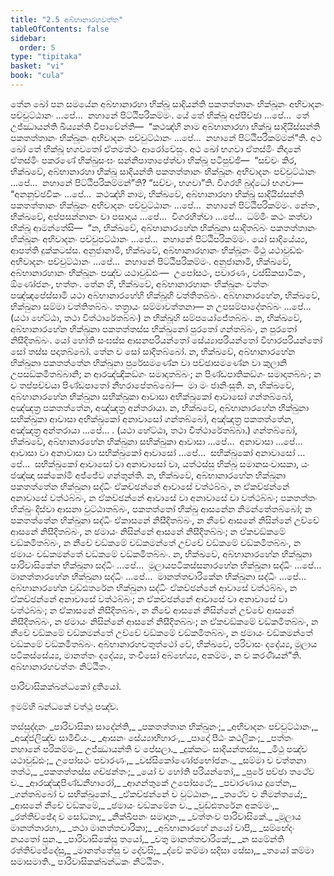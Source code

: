 ```yaml
---
title: "2.5 අබ්භානාරහවත්ත"
tableOfContents: false
sidebar:
  order: 5
type: "tipitaka"
basket: "vi"
book: "cula"
---
```



<DynamicBreadcrumb />

<Division number="95" book="cula">

<Paragraph number="474" book="cula">
තේන ඛෝ පන සමයේන අබ්භානාරහා භික්ඛූ සාදියන්ති පකතත්තානං භික්ඛූනං අභිවාදනං පච්චුට්ඨානං …පේ…  නහානේ පිට්ඨිපරිකම්මං. යේ තේ භික්ඛූ අප්පිච්ඡා …පේ…  තේ උජ්ඣායන්ති ඛිය්‍යන්ති විපාචේන්ති—  “කථඤ්හි නාම අබ්භානාරහා භික්ඛූ සාදියිස්සන්ති පකතත්තානං භික්ඛූනං අභිවාදනං පච්චුට්ඨානං …පේ…  නහානේ පිට්ඨිපරිකම්මන්”ති. අථ ඛෝ තේ භික්ඛූ භගවතෝ ඒතමත්ථං ආරෝචේසුං.
</Paragraph>

<Paragraph number="475" book="cula">
අථ ඛෝ භගවා ඒතස්මිං නිදානේ ඒතස්මිං පකරණේ භික්ඛුසංඝං සන්නිපාතාපේත්වා භික්ඛූ පටිපුච්ඡි—  “සච්චං කිර, භික්ඛවේ, අබ්භානාරහා භික්ඛූ සාදියන්ති පකතත්තානං භික්ඛූනං අභිවාදනං පච්චුට්ඨානං …පේ…  නහානේ පිට්ඨිපරිකම්මන්”ති? “සච්චං, භගවා”ති. විගරහි බුද්ධෝ භගවා—  “අනනුච්ඡවිකං …පේ…  කථඤ්හි නාම, භික්ඛවේ, අබ්භානාරහා භික්ඛූ සාදියිස්සන්ති පකතත්තානං භික්ඛූනං අභිවාදනං පච්චුට්ඨානං …පේ…  නහානේ පිට්ඨිපරිකම්මං. නේතං, භික්ඛවේ, අප්පසන්නානං වා පසාදාය …පේ…  විගරහිත්වා …පේ…  ධම්මිං කථං කත්වා භික්ඛූ ආමන්තේසි—  “න, භික්ඛවේ, අබ්භානාරහේන භික්ඛුනා සාදිතබ්බං පකතත්තානං භික්ඛූනං අභිවාදනං පච්චුපට්ඨානං …පේ…  නහානේ පිට්ඨිපරිකම්මං. යෝ සාදියේය්‍ය, ආපත්ති දුක්කටස්ස. අනුජානාමි, භික්ඛවේ, අබ්භානාරහානං භික්ඛූනං මිථු යථාවුඩ්ඪං අභිවාදනං පච්චුට්ඨානං …පේ…  නහානේ පිට්ඨිපරිකම්මං. අනුජානාමි, භික්ඛවේ, අබ්භානාරහානං භික්ඛූනං පඤ්ච යථාවුඩ්ඪං—  උපෝසථං, පවාරණං, වස්සිකසාටිකං, ඕණෝජනං, භත්තං. තේන හි, භික්ඛවේ, අබ්භානාරහානං භික්ඛූනං වත්තං පඤ්ඤපේස්සාමි යථා අබ්භානාරහේහි භික්ඛූහි වත්තිතබ්බං.
</Paragraph>

</Division>
<Division number="96" book="cula">

<Paragraph number="476" book="cula">
අබ්භානාරහේන, භික්ඛවේ, භික්ඛුනා සම්මා වත්තිතබ්බං. තත්‍රායං සම්මාවත්තනා—
</Paragraph>

<Paragraph number="477" book="cula">
න උපසම්පාදේතබ්බං …පේ…  (යථා හේට්ඨා, තථා විත්ථාරේතබ්බං) න භික්ඛූහි සම්පයෝජේතබ්බං.
</Paragraph>

<Paragraph number="478" book="cula">
න, භික්ඛවේ, අබ්භානාරහේන භික්ඛුනා පකතත්තස්ස භික්ඛුනෝ පුරතෝ ගන්තබ්බං, න පුරතෝ නිසීදිතබ්බං. යෝ හෝති සංඝස්ස ආසනපරියන්තෝ සේය්‍යාපරියන්තෝ විහාරපරියන්තෝ සෝ තස්ස පදාතබ්බෝ. තේන ච සෝ සාදිතබ්බෝ.
</Paragraph>

<Paragraph number="479" book="cula">
න, භික්ඛවේ, අබ්භානාරහේන භික්ඛුනා පකතත්තේන භික්ඛුනා පුරේසමණේන වා පච්ඡාසමණේන වා කුලානි උපසඞ්කමිතබ්බානි; න ආරඤ්ඤිකඞ්ගං සමාදාතබ්බං; න පිණ්ඩපාතිකඞ්ගං සමාදාතබ්බං; න ච තප්පච්චයා පිණ්ඩපාතෝ නීහරාපේතබ්බෝ—  මා මං ජානිංසූති.
</Paragraph>

<Paragraph number="480" book="cula">
න, භික්ඛවේ, අබ්භානාරහේන භික්ඛුනා සභික්ඛුකා ආවාසා අභික්ඛුකෝ ආවාසෝ ගන්තබ්බෝ, අඤ්ඤත්‍ර පකතත්තේන, අඤ්ඤත්‍ර අන්තරායා.
</Paragraph>

<Paragraph number="481" book="cula">
න, භික්ඛවේ, අබ්භානාරහේන භික්ඛුනා සභික්ඛුකා ආවාසා අභික්ඛුකෝ අනාවාසෝ ගන්තබ්බෝ, අඤ්ඤත්‍ර පකතත්තේන, අඤ්ඤත්‍ර අන්තරායා …පේ… . (යථා හේට්ඨා, තථා විත්ථාරේතබ්බා.)
</Paragraph>

<Paragraph number="482" book="cula">
ගන්තබ්බෝ, භික්ඛවේ, අබ්භානාරහේන භික්ඛුනා සභික්ඛුකා ආවාසා …පේ…  අනාවාසා …පේ…  ආවාසා වා අනාවාසා වා සභික්ඛුකෝ ආවාසෝ …පේ…  සභික්ඛුකෝ අනාවාසෝ …පේ…  සභික්ඛුකෝ ආවාසෝ වා අනාවාසෝ වා, යත්ථස්සු භික්ඛූ සමානසංවාසකා, යං ජඤ්ඤා සක්කෝමි අජ්ජේව ගන්තුන්ති.
</Paragraph>

<Paragraph number="483" book="cula">
න, භික්ඛවේ, අබ්භානාරහේන භික්ඛුනා පකතත්තේන භික්ඛුනා සද්ධිං ඒකච්ඡන්නේ ආවාසේ වත්ථබ්බං, න ඒකච්ඡන්නේ අනාවාසේ වත්ථබ්බං, න ඒකච්ඡන්නේ ආවාසේ වා අනාවාසේ වා වත්ථබ්බං; පකතත්තං භික්ඛුං දිස්වා ආසනා වුට්ඨාතබ්බං, පකතත්තෝ භික්ඛු ආසනේන නිමන්තේතබ්බෝ; න පකතත්තේන භික්ඛුනා සද්ධිං ඒකාසනේ නිසීදිතබ්බං, න නීචේ ආසනේ නිසින්නේ උච්චේ ආසනේ නිසීදිතබ්බං, න ඡමායං නිසින්නේ ආසනේ නිසීදිතබ්බං; න ඒකචඞ්කමේ චඞ්කමිතබ්බං, න නීචේ චඞ්කමේ චඞ්කමන්තේ උච්චේ චඞ්කමේ චඞ්කමිතබ්බං, න ඡමායං චඞ්කමන්තේ චඞ්කමේ චඞ්කමිතබ්බං.
</Paragraph>

<Paragraph number="484" book="cula">
න, භික්ඛවේ, අබ්භානාරහේන භික්ඛුනා පාරිවාසිකේන භික්ඛුනා සද්ධිං …පේ…  මූලායපටිකස්සනාරහේන භික්ඛුනා සද්ධිං …පේ…  මානත්තාරහේන භික්ඛුනා සද්ධිං …පේ…  මානත්තචාරිකේන භික්ඛුනා සද්ධිං …පේ…  අබ්භානාරහේන වුඩ්ඪතරේන භික්ඛුනා සද්ධිං ඒකච්ඡන්නේ ආවාසේ වත්ථබ්බං, න ඒකච්ඡන්නේ අනාවාසේ වත්ථබ්බං; න ඒකච්ඡන්නේ ආවාසේ වා අනාවාසේ වා වත්ථබ්බං; න ඒකාසනේ නිසීදිතබ්බං, න නීචේ ආසනේ නිසින්නේ උච්චේ ආසනේ නිසීදිතබ්බං, න ඡමායං නිසින්නේ ආසනේ නිසීදිතබ්බං; න ඒකචඞ්කමේ චඞ්කමිතබ්බං, න නීචේ චඞ්කමේ චඞ්කමන්තේ උච්චේ චඞ්කමේ චඞ්කමිතබ්බං, න ඡමායං චඞ්කමන්තේ චඞ්කමේ චඞ්කමිතබ්බං.
</Paragraph>

<Paragraph number="485" book="cula">
අබ්භානාරහචතුත්ථෝ චේ, භික්ඛවේ, පරිවාසං දදේය්‍ය, මූලාය පටිකස්සේය්‍ය, මානත්තං දදේය්‍ය, තංවීසෝ අබ්භේය්‍ය, අකම්මං, න ච කරණීයන්”ති.

</Paragraph>
</Division>

<Paragraph number="486" book="cula">
අබ්භානාරහවත්තං නිට්ඨිතං.

  
පාරිවාසිකක්ඛන්ධකෝ දුතියෝ.

  
ඉමම්හි ඛන්ධකේ වත්ථූ පඤ්ච.



</Paragraph>

<Paragraph number="487" type="center" book="cula">
තස්සුද්දානං


</Paragraph>

<Paragraph number="488" type="verses" book="cula">
_පාරිවාසිකා සාදේන්ති,_  
_පකතත්තාන භික්ඛුනං;_  
_අභිවාදනං පච්චුට්ඨානං,_  
_අඤ්ජලිඤ්ච සාමීචියං._  

</Paragraph>

<Paragraph number="489" type="verses" book="cula">
_ආසනං සේය්‍යාභිහාරං,_  
_පාදෝ පීඨං කථලිකං;_  
_පත්තං නහානේ පරිකම්මං,_  
උජ්ඣායන්ති ච පේසලා._  

</Paragraph>

<Paragraph number="490" type="verses" book="cula">
_දුක්කටං සාදියන්තස්ස,_  
_මිථු පඤ්ච යථාවුඩ්ඪං;_  
උපෝසථං පවාරණං,_  
_වස්සිකෝණෝජභෝජනං._  

</Paragraph>

<Paragraph number="491" type="verses" book="cula">
_සම්මා ච වත්තනා තත්ථ,_  
_පකතත්තස්ස ගච්ඡන්තං;_  
_යෝ ච හෝති පරියන්තෝ,_  
_පුරේ පච්ඡා තථේව ච._  

</Paragraph>

<Paragraph number="492" type="verses" book="cula">
_ආරඤ්ඤපිණ්ඩනීහාරෝ,_  
_ආගන්තුකේ උපෝසථේ;_  
_පවාරණාය දූතේන,_  
_ගන්තබ්බෝ ච සභික්ඛුකෝ._  

</Paragraph>

<Paragraph number="493" type="verses" book="cula">
_ඒකච්ඡන්නේ ච වුට්ඨානං,_  
_තථේව ච නිමන්තයේ;_  
_ආසනේ නීචේ චඞ්කමේ,_  
_ඡමායං චඞ්කමේන ච._  

</Paragraph>

<Paragraph number="494" type="verses" book="cula">
_වුඩ්ඪතරේන අකම්මං,_  
_රත්තිච්ඡේදා ච සෝධනා;_  
_නික්ඛිපනං සමාදානං,_  
_වත්තංව පාරිවාසිකේ._  

</Paragraph>

<Paragraph number="495" type="verses" book="cula">
_මූලාය මානත්තාරහා,_  
_තථා මානත්තචාරිකා;_  
_අබ්භානාරහේ නයෝ චාපි,_  
_සම්භේදං නයතෝ පුන._  

</Paragraph>

<Paragraph number="496" type="verses" book="cula">
_පාරිවාසිකේසු තයෝ,_  
_චතු මානත්තචාරිකේ;_  
_න සමේන්ති රත්තිච්ඡේදේසු,_  
_මානත්තේසු ච දේවසි;_  
_ද්වේ කම්මා සදිසා සේසා,_  
_තයෝ කම්මා සමාසමාති._  


</Paragraph>

<Paragraph number="497" type="center" book="cula">
පාරිවාසිකක්ඛන්ධකං නිට්ඨිතං.
</Paragraph>
